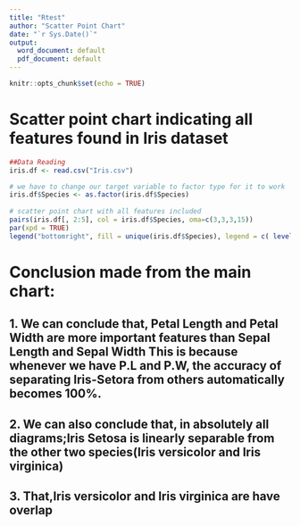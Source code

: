 ```yaml
---
title: "Rtest"
author: "Scatter Point Chart"
date: "`r Sys.Date()`"
output:
  word_document: default
  pdf_document: default
---
```


```r
knitr::opts_chunk$set(echo = TRUE)
```

# Scatter point chart indicating all features found in Iris dataset

```r
##Data Reading
iris.df <- read.csv("Iris.csv")

# we have to change our target variable to factor type for it to work
iris.df$Species <- as.factor(iris.df$Species)
  
# scatter point chart with all features included
pairs(iris.df[, 2:5], col = iris.df$Species, oma=c(3,3,3,15))
par(xpd = TRUE)
legend("bottomright", fill = unique(iris.df$Species), legend = c( levels(iris.df$Species)))

```
# Conclusion made from the main chart:

## 1. We can conclude that, Petal Length and Petal Width are more important features than Sepal Length and Sepal Width This is because whenever we have P.L and P.W, the accuracy of separating Iris-Setora from others automatically becomes 100%.

## 2. We can also conclude that, in absolutely all diagrams;Iris Setosa is linearly separable from the other two species(Iris versicolor and Iris virginica)

## 3. That,Iris versicolor and Iris virginica are have overlap












